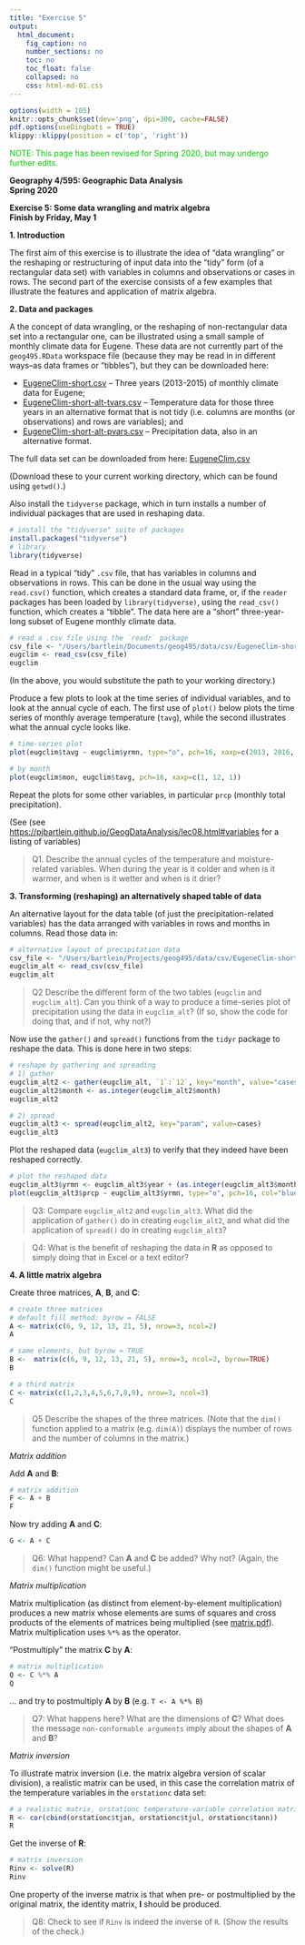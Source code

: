 ```yaml
---
title: "Exercise 5"
output: 
  html_document:
    fig_caption: no
    number_sections: no
    toc: no
    toc_float: false
    collapsed: no
    css: html-md-01.css
---
```


```r
options(width = 105)
knitr::opts_chunk$set(dev='png', dpi=300, cache=FALSE)
pdf.options(useDingbats = TRUE)
klippy::klippy(position = c('top', 'right'))
```
<p><span style="color: #00cc00;">NOTE:  This page has been revised for Spring 2020, but may undergo further edits.</span></p>
**Geography 4/595:  Geographic Data Analysis**  
**Spring 2020**

**Exercise 5: Some data wrangling and matrix algebra**  
**Finish by Friday, May 1**  

**1. Introduction**

The first aim of this exercise is to illustrate the idea of "data wrangling" or the reshaping or restructuring of input data into the "tidy" form (of a rectangular data set) with variables in columns and observations or cases in rows.  The second part of the exercise consists of a few examples that illustrate the features and application of matrix algebra.

**2. Data and packages**

A the concept of data wrangling, or the reshaping of non-rectangular data set into a rectangular one, can be illustrated using a small sample of monthly climate data for Eugene.  These data are not currently part of the `geog495.RData` workspace file (because they may be read in in different ways--as data frames or "tibbles"), but they can be downloaded here:

- [EugeneClim-short.csv](https://pjbartlein.github.io/GeogDataAnalysis/data/csv/EugeneClim-short.csv) -- Three years (2013-2015) of monthly climate data for Eugene;
- [EugeneClim-short-alt-tvars.csv](https://pjbartlein.github.io/GeogDataAnalysis/data/csv/EugeneClim-short-alt-tvars.csv) -- Temperature data for those three years in an alternative format that is not tidy (i.e. columns are months (or observations) and rows are variables); and
- [EugeneClim-short-alt-pvars.csv](https://pjbartlein.github.io/GeogDataAnalysis/data/csv/EugeneClim-short-alt-pvars.csv) -- Precipitation data, also in an alternative format.

The full data set can be downloaded from here:  [EugeneClim.csv](https://pjbartlein.github.io/GeogDataAnalysis/data/csv/EugeneClim.csv)

(Download these to your current working directory, which can be found using `getwd()`.)

Also install the `tidyverse` package, which in turn installs a number of individual packages that are used in reshaping data.

```r
# install the "tidyverse" suite of packages
install.packages("tidyverse")
# library
library(tidyverse)
```

Read in a typical "tidy" `.csv` file, that has variables in columns and observations in rows.    This can be done in the usual way using the `read.csv()` function, which creates a standard data frame, or, if the `reader` packages has been loaded by `library(tidyverse)`, using the `read_csv()` function, which creates a "tibble".  The data here are a "short" three-year-long subset of Eugene monthly climate data.

```r
# read a .csv file using the `readr` package
csv_file <- "/Users/bartlein/Documents/geog495/data/csv/EugeneClim-short.csv"
eugclim <- read_csv(csv_file)
eugclim
```

(In the above, you would substitute the path to your working directory.)


Produce a few plots to look at the time series of individual variables, and to look at the annual cycle of each.  The first use of `plot()` below plots the time series of monthly average temperature (`tavg`), while the second illustrates what the annual cycle looks like.

```r
# time-series plot
plot(eugclim$tavg ~ eugclim$yrmn, type="o", pch=16, xaxp=c(2013, 2016, 3))
```
```r
# by month
plot(eugclim$mon, eugclim$tavg, pch=16, xaxp=c(1, 12, 1))
```

Repeat the plots for some other variables, in particular `prcp` (monthly total precipitation). 

(See (see [https://pjbartlein.github.io/GeogDataAnalysis/lec08.html#variables](https://pjbartlein.github.io/GeogDataAnalysis/lec08.html#variables) for a listing of variables)

> Q1.  Describe the annual cycles of the temperature and moisture-related variables.  When during the year is it colder and when is it warmer, and when is it wetter and when is it drier?

**3. Transforming (reshaping) an alternatively shaped table of data**

An alternative layout for the data table (of just the precipitation-related variables) has the data arranged with variables in rows and months in columns.  Read those data in:

```r
# alternative layout of precipitation data
csv_file <- "/Users/bartlein/Projects/geog495/data/csv/EugeneClim-short-alt-pvars.csv"
eugclim_alt <- read_csv(csv_file)
eugclim_alt
```

> Q2 Describe the different form of the two tables (`eugclim` and `eugclim_alt`).  Can you think of a way to produce a time-series plot of precipitation using the data in `eugclim_alt`?  (If so, show the code for doing that, and if not, why not?)

Now use the `gather()` and `spread()` functions from the `tidyr` package to reshape the data.  This is done here in two steps: 

```r
# reshape by gathering and spreading
# 1) gather
eugclim_alt2 <- gather(eugclim_alt, `1`:`12`, key="month", value="cases")
eugclim_alt2$month <- as.integer(eugclim_alt2$month)
eugclim_alt2
```
```r
# 2) spread
eugclim_alt3 <- spread(eugclim_alt2, key="param", value=cases)
eugclim_alt3
```

Plot the reshaped data (`eugclim_alt3`) to verify that they indeed have been reshaped correctly.

```r
# plot the reshaped data
eugclim_alt3$yrmn <- eugclim_alt3$year + (as.integer(eugclim_alt3$month)-1)/12
plot(eugclim_alt3$prcp ~ eugclim_alt3$yrmn, type="o", pch=16, col="blue", xaxp=c(2013, 2016, 3))
```

> Q3:  Compare `eugclim_alt2` and `eugclim_alt3`.  What did the application of `gather()` do in creating `eugclim_alt2`, and what did the application of `spread()` do in creating `eugclim_alt3`?

> Q4:  What is the benefit of reshaping the data in **R** as opposed to simply doing that in Excel or a text editor?


**4.  A little matrix algebra**

Create three matrices, **A**, **B**, and **C**:

```r
# create three matrices
# default fill method: byrow = FALSE
A <- matrix(c(6, 9, 12, 13, 21, 5), nrow=3, ncol=2)
A
```
```r
# same elements, but byrow = TRUE
B <-  matrix(c(6, 9, 12, 13, 21, 5), nrow=3, ncol=2, byrow=TRUE)
B
```
```r
# a third matrix
C <- matrix(c(1,2,3,4,5,6,7,8,9), nrow=3, ncol=3)
C
```

>Q5 Describe the shapes of the three matrices.  (Note that the `dim()` function applied to a matrix (e.g. `dim(A)`) displays the number of rows and the number of columns in the matrix.)

*Matrix addition*

Add **A** and **B**:

```r
# matrix addition
F <- A + B
F
```

Now try adding **A** and **C**:

```r
G <- A + C
```

> Q6:  What happend?  Can **A** and **C** be added?  Why not?  (Again, the `dim()` function might be useful.)

*Matrix multiplication*

Matrix multiplication (as distinct from element-by-element multiplication) produces a new matrix whose elements are sums of squares and cross products of the elements of matrices being multiplied 
(see [matrix.pdf](https://pjbartlein.github.io/GeogDataAnalysis/topics/matrix.pdf)).  Matrix multiplication uses `%*%` as the operator. 

"Postmultiply" the matrix **C** by **A**:

```r
# matrix multiplication
Q <- C %*% A
Q
```

... and try to postmultiply **A** by **B** (e.g. `T <- A %*% B`) 

>Q7:  What happens here?  What are the dimensions of **C**?  What does the message `non-conformable arguments` imply about the shapes of **A** and **B**?

*Matrix inversion*

To illustrate matrix inversion (i.e. the matrix algebra version of scalar division), a realistic matrix can be used, in this case the correlation matrix of the temperature variables in the `orstationc` data set:

```r
# a realistic matrix, orstationc temperature-variable correlation matrix
R <- cor(cbind(orstationc$tjan, orstationc$tjul, orstationc$tann))
R
```

Get the inverse of **R**:

```r
# matrix inversion
Rinv <- solve(R)
Rinv
```

One property of the inverse matrix is that when pre- or postmultiplied by the original matrix, the identity matrix, **I** should be produced.

> Q8:  Check to see if `Rinv` is indeed the inverse of `R`.  (Show the results of the check.) 

